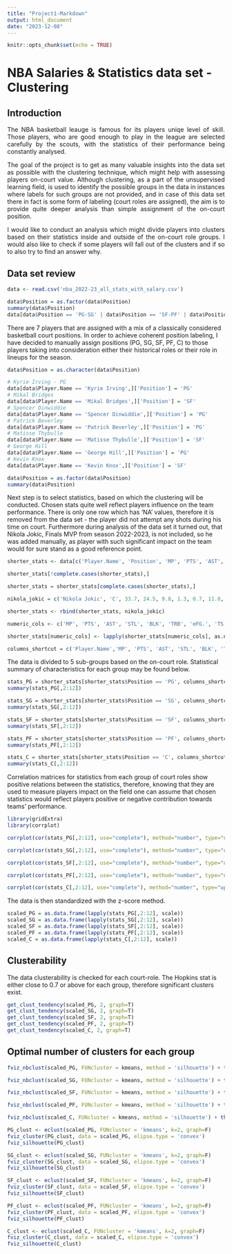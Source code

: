```yaml
---
title: "Project1-Markdown"
output: html_document
date: "2023-12-08"
---
```


```r
knitr::opts_chunk$set(echo = TRUE)
```

# NBA Salaries & Statistics data set - Clustering

## Introduction

::: {style="text-align: justify"}
The NBA basketball leauge is famous for its players uniqe level of skill. Those players, who are good enough to play in the league are selected carefully by the scouts, with the statistics of their performance being constantly analysed.

The goal of the project is to get as many valuable insights into the data set as possible with the clustering technique, which might help with assessing players on-court value. Although clustering, as a part of the unsupervised learning field, is used to identify the possible groups in the data in instances where labels for such groups are not provided, and in case of this data set there in fact is some form of labeling (court roles are assigned), the aim is to provide quite deeper analysis than simple assignment of the on-court position.

I would like to conduct an analysis which might divide players into clusters based on their statistics inside and outside of the on-court role groups. I would also like to check if some players will fall out of the clusters and if so to also try to find an answer why.
:::

## Data set review

```r
data <- read.csv('nba_2022-23_all_stats_with_salary.csv')

```

```r
data$Position = as.factor(data$Position)
summary(data$Position)
data[data$Position == 'PG-SG' | data$Position == 'SF-PF' | data$Position == 'SF-SG' | data$Position == 'SG-PG',]
```

There are 7 players that are assigned with a mix of a classically considered basketball court positions. In order to achieve coherent position labeling, I have decided to manually assign positions (PG, SG, SF, PF, C) to those players taking into consideration either their historical roles or their role in lineups for the season.

```r
data$Position = as.character(data$Position)

# Kyrie Irving - PG
data[data$Player.Name == 'Kyrie Irving',]['Position'] = 'PG'
# Mikal Bridges
data[data$Player.Name == 'Mikal Bridges',]['Position'] = 'SF'
# Spencer Dinwiddie
data[data$Player.Name == 'Spencer Dinwiddie',]['Position'] = 'PG'
# Patrick Beverley
data[data$Player.Name == 'Patrick Beverley',]['Position'] = 'PG'
# Matisse Thybulle
data[data$Player.Name == 'Matisse Thybulle',]['Position'] = 'SF'
# George Hill
data[data$Player.Name == 'George Hill',]['Position'] = 'PG'
# Kevin Knox
data[data$Player.Name == 'Kevin Knox',]['Position'] = 'SF'

data$Position = as.factor(data$Position)
summary(data$Position)
```

Next step is to select statistics, based on which the clustering will be conducted. Chosen stats quite well reflect players influence on the team performance. There is only one row which has 'NA' values, therefore it is removed from the data set - the player did not attempt any shots during his time on court. Furthermore during analysis of the data set it turned out, that Nikola Jokic, Finals MVP from season 2022-2023, is not included, so he was added manually, as player with such significant impact on the team would for sure stand as a good reference point.

```r
shorter_stats <- data[c('Player.Name', 'Position', 'MP', 'PTS', 'AST', 'STL', 'BLK', 'TRB', 'eFG.', 'TS.', 'USG.', 'WS.48','VORP')]

shorter_stats[!complete.cases(shorter_stats),]

shorter_stats = shorter_stats[complete.cases(shorter_stats),]

nikola_jokic = c('Nikola Jokic', 'C', 33.7, 24.5, 9.8, 1.3, 0.7, 11.8, 0.66, 0.701, 27.2, 0.308, 8.8)

shorter_stats <- rbind(shorter_stats, nikola_jokic)

numeric_cols <- c('MP', 'PTS', 'AST', 'STL', 'BLK', 'TRB', 'eFG.', 'TS.', 'USG.', 'WS.48','VORP')

shorter_stats[numeric_cols] <- lapply(shorter_stats[numeric_cols], as.numeric)

columns_shortcut = c('Player.Name','MP', 'PTS', 'AST', 'STL', 'BLK', 'TRB', 'eFG.', 'TS.', 'USG.', 'WS.48','VORP')
```

The data is divided to 5 sub-groups based on the on-court role. Statistical summary of characteristics for each group may be found below.

```r

stats_PG = shorter_stats[shorter_stats$Position == 'PG', columns_shortcut]
summary(stats_PG[,2:12])
```

```r

stats_SG = shorter_stats[shorter_stats$Position == 'SG', columns_shortcut]
summary(stats_SG[,2:12])
```

```r
stats_SF = shorter_stats[shorter_stats$Position == 'SF', columns_shortcut]
summary(stats_SF[,2:12])
```

```r
stats_PF = shorter_stats[shorter_stats$Position == 'PF', columns_shortcut]
summary(stats_PF[,2:12])

```

```r
stats_C = shorter_stats[shorter_stats$Position == 'C', columns_shortcut]
summary(stats_C[,2:12])
```

Correlation matrices for statistics from each group of court roles show positive relations between the statistics, therefore, knowing that they are used to measure players impact on the field one can assume that chosen statistics would reflect players positive or negative contribution towards teams' performance.

```r
library(gridExtra)
library(corrplot)

corrplot(cor(stats_PG[,2:12], use="complete"), method="number", type="upper", diag=F, tl.col="black", tl.srt=45, tl.cex=0.9, number.cex=0.8, title="Stats PG", mar=c(0,0,2,0))

corrplot(cor(stats_SG[,2:12], use="complete"), method="number", type="upper", diag=F, tl.col="black", tl.srt=45, tl.cex=0.9, number.cex=0.8, title="Stats SG", mar=c(0,0,2,0))

corrplot(cor(stats_SF[,2:12], use="complete"), method="number", type="upper", diag=F, tl.col="black", tl.srt=45, tl.cex=0.9, number.cex=0.8, title="Stats SF", mar=c(0,0,2,0))

corrplot(cor(stats_PF[,2:12], use="complete"), method="number", type="upper", diag=F, tl.col="black", tl.srt=45, tl.cex=0.9, number.cex=0.8, title="Stats PF", mar=c(0,0,2,0))

corrplot(cor(stats_C[,2:12], use="complete"), method="number", type="upper", diag=F, tl.col="black", tl.srt=45, tl.cex=0.9, number.cex=0.8, title="Stats C", mar=c(0,0,2,0))
```

The data is then standardized with the z-score method.

```r
scaled_PG = as.data.frame(lapply(stats_PG[,2:12], scale))
scaled_SG = as.data.frame(lapply(stats_SG[,2:12], scale))
scaled_SF = as.data.frame(lapply(stats_SF[,2:12], scale))
scaled_PF = as.data.frame(lapply(stats_PF[,2:12], scale))
scaled_C = as.data.frame(lapply(stats_C[,2:12], scale))
```

## Clusterability

The data clusterability is checked for each court-role. The Hopkins stat is either close to 0.7 or above for each group, therefore significant clusters exist.

```r
get_clust_tendency(scaled_PG, 2, graph=T)
get_clust_tendency(scaled_SG, 2, graph=T)
get_clust_tendency(scaled_SF, 2, graph=T)
get_clust_tendency(scaled_PF, 2, graph=T)
get_clust_tendency(scaled_C, 2, graph=T)
```

## Optimal number of clusters for each group

```r
fviz_nbclust(scaled_PG, FUNcluster = kmeans, method = 'silhouette') + theme_classic()

fviz_nbclust(scaled_SG, FUNcluster = kmeans, method = 'silhouette') + theme_classic()

fviz_nbclust(scaled_SF, FUNcluster = kmeans, method = 'silhouette') + theme_classic()

fviz_nbclust(scaled_PF, FUNcluster = kmeans, method = 'silhouette') + theme_classic()

fviz_nbclust(scaled_C, FUNcluster = kmeans, method = 'silhouette') + theme_classic()
```

```r
PG_clust <- eclust(scaled_PG, FUNcluster = 'kmeans', k=2, graph=F)
fviz_cluster(PG_clust, data = scaled_PG, elipse.type = 'convex')
fviz_silhouette(PG_clust)

SG_clust <- eclust(scaled_SG, FUNcluster = 'kmeans', k=2, graph=F)
fviz_cluster(SG_clust, data = scaled_SG, elipse.type = 'convex')
fviz_silhouette(SG_clust)

SF_clust <- eclust(scaled_SF, FUNcluster = 'kmeans', k=2, graph=F)
fviz_cluster(SF_clust, data = scaled_SF, elipse.type = 'convex')
fviz_silhouette(SF_clust)

PF_clust <- eclust(scaled_PF, FUNcluster = 'kmeans', k=2, graph=F)
fviz_cluster(PF_clust, data = scaled_PF, elipse.type = 'convex')
fviz_silhouette(PF_clust)

C_clust <- eclust(scaled_C, FUNcluster = 'kmeans', k=2, graph=F)
fviz_cluster(C_clust, data = scaled_C, elipse.type = 'convex')
fviz_silhouette(C_clust)
```
